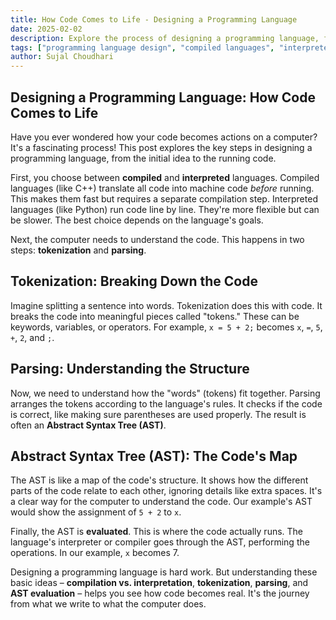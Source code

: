 ```yaml
---
title: How Code Comes to Life - Designing a Programming Language
date: 2025-02-02
description: Explore the process of designing a programming language, from idea to running code. Learn how compiled and interpreted languages differ and the importance of lexical analysis, syntax analysis, semantic analysis, optimization, code generation, and linking.
tags: ["programming language design", "compiled languages", "interpreted languages", "lexical analysis", "syntax analysis", "semantic analysis", "optimization", "code generation", "linking"]
author: Sujal Choudhari
---
```


## Designing a Programming Language: How Code Comes to Life

Have you ever wondered how your code becomes actions on a computer? It's a fascinating process! This post explores the key steps in designing a programming language, from the initial idea to the running code.

First, you choose between **compiled** and **interpreted** languages. Compiled languages (like C++) translate all code into machine code *before* running. This makes them fast but requires a separate compilation step. Interpreted languages (like Python) run code line by line. They're more flexible but can be slower. The best choice depends on the language's goals.

Next, the computer needs to understand the code. This happens in two steps: **tokenization** and **parsing**.

## Tokenization: Breaking Down the Code

Imagine splitting a sentence into words. Tokenization does this with code. It breaks the code into meaningful pieces called "tokens." These can be keywords, variables, or operators.  For example, `x = 5 + 2;` becomes `x`, `=`, `5`, `+`, `2`, and `;`.

## Parsing: Understanding the Structure

Now, we need to understand how the "words" (tokens) fit together. Parsing arranges the tokens according to the language's rules. It checks if the code is correct, like making sure parentheses are used properly.  The result is often an **Abstract Syntax Tree (AST)**.

## Abstract Syntax Tree (AST): The Code's Map

The AST is like a map of the code's structure. It shows how the different parts of the code relate to each other, ignoring details like extra spaces. It's a clear way for the computer to understand the code.  Our example's AST would show the assignment of `5 + 2` to `x`.

Finally, the AST is **evaluated**. This is where the code actually runs. The language's interpreter or compiler goes through the AST, performing the operations. In our example, `x` becomes 7.

Designing a programming language is hard work. But understanding these basic ideas – **compilation vs. interpretation**, **tokenization**, **parsing**, and **AST evaluation** – helps you see how code becomes real. It's the journey from what we write to what the computer does.
